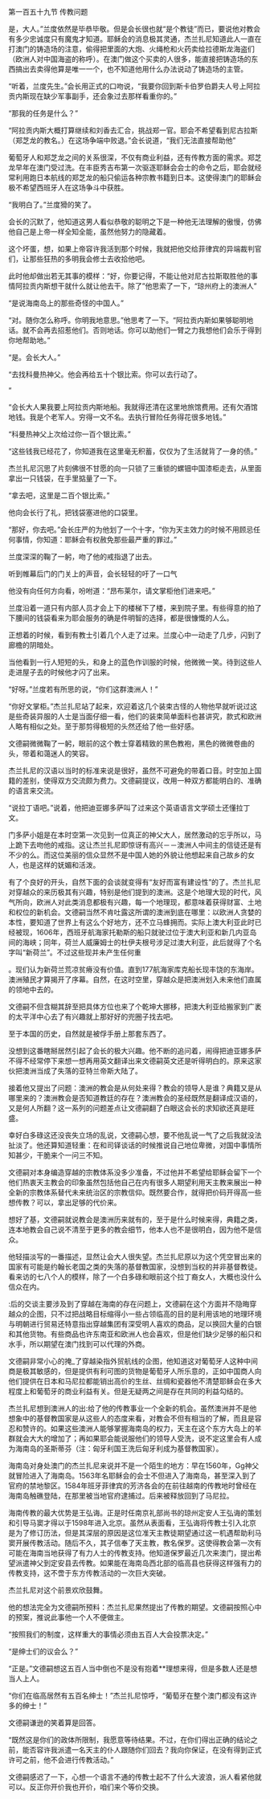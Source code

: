 

第一百五十九节 传教问题

是，大人。”兰度依然是毕恭毕敬。但是会长很也就“是个教徒”而已，要说他对教会有多少忠诚度只有魔鬼才知道。耶稣会的消息极其灵通，杰兰扎尼知道此人一直在打澳门的铸造场的注意，偷得把里面的大炮、火绳枪和火药卖给拉德斯龙海盗们（欧洲人对中国海盗的称呼）。在澳门做这个买卖的人很多，能直接把铸造场的东西搞出去卖得他算是唯一一个，也不知道他用什么办法说动了铸造场的主管。

“听着，兰度先生。”会长用正式的口吻说，“我要你回到斯卡伯罗伯爵夫人号上阿拉贡内斯现在缺少军事副手，还会象过去那样看重你的。”

“那我的任务是什么？”

“阿拉贡内斯大概打算继续和刘香去汇合，挑战郑一官。耶会不希望看到尼古拉斯（郑芝龙的教名。）在这场争端中败退。”会长说道，“我们无法直接帮助他”

葡萄牙人和郑芝龙之间的关系很深，不仅有商业利益，还有传教方面的需求。郑芝龙早年在澳门受过洗。在丰臣秀吉布第一次驱逐耶稣会会士的命令之后，耶会就经常利用跑日本航线的郑芝龙的船只偷运各种宗教书籍到日本。这使得澳门的耶稣会极不希望西班牙人在这场争斗中获胜。

“我明白了。”兰度猾的笑了。

会长的沉默了，他知道这男人看似恭敬的聪明之下是一种他无法理解的傲慢，仿佛他自己是上帝一样全知全能，虽然他努力的隐藏着。

这个坏蛋，想，如果上帝容许我活到那个时候，我就把他交给菲律宾的异端裁判官们，让那些狂热的多明我会修士去收拾他吧。

此时他却做出若无其事的模样：“好，你要记得，不能让他对尼古拉斯取胜他的事情阿拉贡内斯想干就什么就让他去干。除了”他思索了一下，“琼州府上的澳洲人”

“是说海南岛上的那些奇怪的中国人。”

“对。随你怎么称呼。你明我地意思。”他思考了一下。“阿拉贡内斯如果够聪明地话。就不会再去招惹他们。否则地话。你可以助他们一臂之力我想他们会乐于得到你地帮助地。”

“是。会长大人。”

“去找科曼热神父。他会再给五十个银比索。你可以去行动了。

”

“会长大人果我要上阿拉贡内斯地船。我就得还清在这里地旅馆费用。还有欠酒馆地钱。我是个老军人。穷得一文不名。去执行冒险任务得花很多地钱。”

“科曼热神父上次给过你一百个银比索。”

“这些钱我已经花了，你知道我在这里毫无积蓄，仅仅为了生活就背了一身的债。”

杰兰扎尼沉思了片刻佛很不甘愿的向一只锁了三重锁的螺钿中国漆柜走去，从里面拿出一只钱袋，在手里掂量了一下。

“拿去吧，这里是二百个银比索。”

他向会长行了礼，把钱袋塞进他的口袋里。

“那好，你去吧。”会长庄严的为他划了一个十字，“你为天主效力的时候不用顾忌任何事情，你知道：耶稣会有权赦免那些最严重的罪过。”

兰度深深的鞠了一躬，吻了他的戒指退了出去。

听到帷幕后门的门关上的声音，会长轻轻的吁了一口气

他没有向任何方向看，吩咐道：“昂布莱尔，请文掌柜他们进来吧。”

兰度沿着一道只有内部人员才会上下的楼梯下了楼，来到院子里。有些得意的拍了下腰间的钱袋看来为耶会服务的确是件明智的选择，都是很慷慨的人么。

正想着的时候，看到有教士引着几个人走了过来。兰度心中一动走了几步，闪到了廊檐的阴暗处。

当他看到一行人短短的头，和身上的蓝色作训服的时候，他微微一笑。待到这些人走进屋子去的时候他才闪了出来。

“好呀。”兰度若有所思的说，“你们这群澳洲人！”

“你好文掌柜。”杰兰扎尼站了起来，欢迎着这几个装束古怪的人物他早就听说过这是些奇装异服的人士是当面仔细一看，他们的装束简单面料也甚讲究，款式和欧洲人略有相似之处。至于那剪得极短的头然还给了他一些好感。

文德嗣微微鞠了一躬，眼前的这个教士穿着精致的黑色教袍，黑色的微微卷曲的头，带着和蔼迷人的笑容。

杰兰扎尼的汉语以当时的标准来说是很好，虽然不可避免的带着口音。时空加上国籍的差别，使得双方交流颇为费力。文德嗣提议，改用一种双方都能明白的、准确的语言来交流。

“说拉丁语吧。”说着，他把迪亚娜多萨叫了过来这个英语语言文学硕士还懂拉丁文。

门多萨小姐是在本时空第一次见到一位真正的神父大人，居然激动的忘乎所以，马上跪下去吻他的戒指。这让杰兰扎尼即惊讶有高兴－－澳洲人中间主的信徒还是有不少的么。而这位美丽的信众显然不是中国人她的外貌让他想起来自己故乡的女人，也是这样的妩媚和活泼。

有了个良好的开头，自然下面的会谈就变得有“友好而富有建设性”的了。杰兰扎尼对穿越众的来历极其有兴趣，特别是他们提到的澳洲。这是个地理大现的时代，风气所向，欧洲人对此类消息都极有兴趣，每一个地理现，都意味着获得财富、土地和权位的新机会。文德嗣当然不肯吐露这所谓的澳洲到底在哪里：以欧洲人贪婪的本性，要知道了世界上有这么个好地方，还不立马蜂拥而。实际上澳大利亚此时已经被现，1606年，西班牙航海家托勒斯的船只就驶过位于澳大利亚和新几内亚岛间的海峡；同年，荷兰人威廉姆士的杜伊夫根号涉足过澳大利亚，此后就得了个名字叫“新荷兰”。不过这些现并未产生任何重

。现们认为新荷兰荒凉贫瘠没有价值。直到177航海家库克船长现丰饶的东海岸。澳洲殖民才算揭开了序幕。自然，在这时空里，穿越众是把澳洲划入未来他们直属的领地中去的。

文德嗣不但含糊其辞至把具体方位也来了个乾坤大挪移，把澳大利亚给搬家到广袤的太平洋中心去了有兴趣就上那好好的兜圈子找去吧。

至于本国的历史，自然就是被俘手册上那套东西了。

没想到这番瞎掰居然引起了会长的极大兴趣。他不断的追问着，闹得把迪亚娜多萨不得不经常停下来想一想再用英文翻译出来文德嗣英文还是听得明白的。原来这家伙把澳洲当成了失落的亚特兰帝斯大陆了。

接着他又提出了问题：澳洲的教会是从何处来得？教会的领导人是谁？典籍又是从哪里来的？澳洲教会是否知道教廷的存在？澳洲教会的圣经既然是翻译成汉语的，又是何人所翻？这一系列的问题差点让文德嗣翻了白眼这会长的求知欲还真是旺盛。

幸好白多碌这还没丧失立场的乱说，文德嗣心想，要不他乱说一气了之后我就没法扯淡了。他还算知道轻重：在和司铎谈话的时候推说自己地位卑微，对国中事情所知甚少，干脆来个一问三不知。

文德嗣对本身编造穿越的宗教体系没多少准备，不过他并不希望给耶稣会留下一个他们热衷天主教会的印象虽然包括他自己在内有很多人期望利用天主教来展出一种全新的宗教体系替代未来统治区的宗教信仰。既然要合作，就得把价码开得高一些想传教？可以，拿出足够的代价来。

想好了基，文德嗣就说教会是澳洲历来就有的，至于是什么时候来得，典籍之类，连本地教会自己说不清至于更多的教会细节，他本人也不是很明白，因为他不是信众。

他轻描淡写的一番描述，显然让会大人很失望。杰兰扎尼原以为这个凭空冒出来的国家有可能是约翰长老国之类的失落的基督教国家，没想到当权的并非基督教徒。看来访的七八个人的模样，除了一个白多碌和眼前这个拉丁裔女人，大概也没什么信众在内。

:后的交谈主要涉及到了穿越在海南的存在问题上，文德嗣在这个方面并不隐晦穿越众的企图，只不过把战略目标缩得小一些占领临高的目的是利用该地的地理环境与明朝进行贸易还特意指出穿越集团有深受明人喜欢的商品，足以换回大量的白银和其他货物。有些商品也许东南亚和欧洲人也会喜欢，但是他们缺少足够的船只和水手，所以期望在澳门找到可以代理的外商。

文德嗣非常小心的掩_了穿越染指外贸航线的企图，他知道这对葡萄牙人这种中间商是极其敏感的，但是提供有利可图的货物是葡萄牙人所乐意的，正如中国商人向他们提供在日本和马尼拉都能销出高价的生丝、丝绸和瓷器他不清楚耶稣会在多大程度上和葡萄牙的商业利益有关。但是无疑两之间是存在共同的利益勾结的。

杰兰扎尼想到澳洲人的出:给了他的传教事业一个全新的机会。虽然澳洲并不是他想象中的基督教国家是从这些人的态度来看，对教会不但有相当的了解，而且是容忍和赞许的。如果这些澳洲人能够掌握海南岛的权力，天主在这个东方大岛上的羊群就会大大的增加了；再如果耶会能说服他们的领导人受洗，说不定这里会有人成为海南岛的圣斯蒂芬（注：匈牙利国王洗后匈牙利成为基督教国家）。

海南岛对身处澳门的杰兰扎尼来说并不是一个陌生的地方：早在1560年，Gg神父就冒险进入了海南岛。1563年名耶稣会的会士不但进入了海南岛，甚至深入到了官府的禁地黎区。1584年班牙菲律宾的芳济各会的在前往越南的传教地时曾经在海南岛触礁登陆，在那里被当地官府逮捕过。后来被释放回到了马尼拉。

海南传教的最大优势是王弘诲。正是时任南京礼部尚书的琼州定安人王弘诲的策划和引导马窦才得以于1598年进入北京。虽然从表面看，王弘诲将传教士引入北京是为了修订历法，但是其深层的原因是这位准天主教徒期望通过这一机遇帮助利马窦开展传教活动。随后不久，其子信奉了天主教，教名保罗。这使得教会第一次有可能在海南当地获得了有力人士的传教支持。他知道保罗最近几次来澳门，提出希望派遣神父到定安县去传教。如果能在海南岛西北部的临高县也获得这样强有力的传教支持，这不啻于东方传教活动的一次巨大突破。

杰兰扎尼对这个前景欢欣鼓舞。

他的想法完全为文德嗣所预料：杰兰扎尼果然提出了传教的期望。文德嗣按照心中的预案，推说此事他一个人不便做主。

“按照我们的制度，这样重大的事情必须由五百人大会投票决定。”

“是绅士们的议会么？”

“正是。”文德嗣想这五百人当中倒也不是没有抱着**理想来得，但是多数人还是想当人上人。

“你们在临高居然有五百名绅士！”杰兰扎尼惊呼，“葡萄牙在整个澳门都没有这许多的绅士！”

文德嗣谦逊的笑着算是回答。

“既然这是你们的政体所限制，我愿意等待结果。不过，在你们得出正确的结论之前，能否容许我派遣一名天主的仆人跟随你们回去？我向你保证，在没有得到正式许可之前，他不会进行传教活动。”

文德嗣感迟了一下，心想一个语言不通的传教士起不了什么大波浪，派人看紧他就可以。反正你开价我也开价，咱们来个等价交换。

